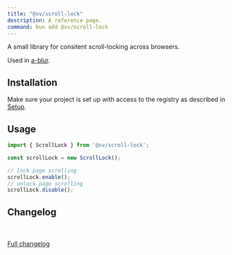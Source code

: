```yaml
---
title: "@sv/scroll-lock"
description: A reference page.
command: bun add @sv/scroll-lock
---
```



A small library for consitent scroll-locking across browsers.

Used in [a-blur](/atrium/elements/a-blur/).

## Installation

Make sure your project is set up with access to the registry as described in [Setup](/atrium/setup).

<Command
  pnpm="pnpm add @sv/scroll-lock"
  npm="npm i @sv/scroll-lock"
  bun="bun add @sv/scroll-lock"
/>

## Usage

```ts
import { ScrollLock } from '@sv/scroll-lock';

const scrollLock = new ScrollLock();

// lock page scrolling
scrollLock.enable();
// unlock page scrolling
scrollLock.disable();
```

## Changelog

<br/>
<Changelog />
<br/>
<a target="_blank" href={`https://gitlab.s-v.de/svp/atrium/-/blob/main/packages/scroll-lock/CHANGELOG.md`}>Full changelog</a>
